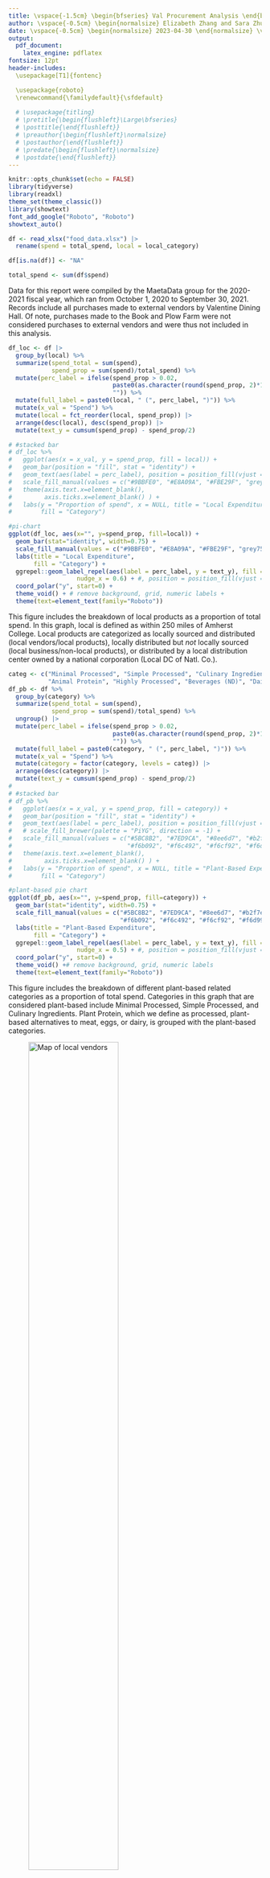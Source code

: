 ```yaml
---
title: \vspace{-1.5cm} \begin{bfseries} Val Procurement Analysis \end{bfseries} \vspace{0cm}
author: \vspace{-0.5cm} \begin{normalsize} Elizabeth Zhang and Sara Zhu \end{normalsize} \vspace{-0.5cm}
date: \vspace{-0.5cm} \begin{normalsize} 2023-04-30 \end{normalsize} \vspace{0cm}
output: 
  pdf_document:
    latex_engine: pdflatex
fontsize: 12pt
header-includes:
  \usepackage[T1]{fontenc}

  \usepackage{roboto}
  \renewcommand{\familydefault}{\sfdefault}
  
  # \usepackage{titling}
  # \pretitle{\begin{flushleft}\Large\bfseries}
  # \posttitle{\end{flushleft}}  
  # \preauthor{\begin{flushleft}\normalsize}
  # \postauthor{\end{flushleft}}  
  # \predate{\begin{flushleft}\normalsize}
  # \postdate{\end{flushleft}}
---
```



```r
knitr::opts_chunk$set(echo = FALSE)
library(tidyverse)
library(readxl)
theme_set(theme_classic())
library(showtext)
font_add_google("Roboto", "Roboto")
showtext_auto()
```

<!-- data read in --> 

```r
df <- read_xlsx("food_data.xlsx") |> 
  rename(spend = total_spend, local = local_category)

df[is.na(df)] <- "NA"

total_spend <- sum(df$spend)
```


Data for this report were compiled by the MaetaData group for the 2020-2021 fiscal year, which ran from October 1, 2020 to September 30, 2021. Records include all purchases made to external vendors by Valentine Dining Hall. Of note, purchases made to the Book and Plow Farm were not considered purchases to external vendors and were thus not included in this analysis. 


```r
df_loc <- df |> 
  group_by(local) %>% 
  summarize(spend_total = sum(spend), 
            spend_prop = sum(spend)/total_spend) %>% 
  mutate(perc_label = ifelse(spend_prop > 0.02, 
                             paste0(as.character(round(spend_prop, 2)*100), "%"), 
                             "")) %>% 
  mutate(full_label = paste0(local, " (", perc_label, ")")) %>% 
  mutate(x_val = "Spend") %>% 
  mutate(local = fct_reorder(local, spend_prop)) |> 
  arrange(desc(local), desc(spend_prop)) |> 
  mutate(text_y = cumsum(spend_prop) - spend_prop/2)

# #stacked bar
# df_loc %>% 
#   ggplot(aes(x = x_val, y = spend_prop, fill = local)) +
#   geom_bar(position = "fill", stat = "identity") +
#   geom_text(aes(label = perc_label), position = position_fill(vjust = 0.5)) +
#   scale_fill_manual(values = c("#9BBFE0", "#E8A09A", "#FBE29F", "grey65")) +
#   theme(axis.text.x=element_blank(),
#         axis.ticks.x=element_blank() ) +
#   labs(y = "Proportion of spend", x = NULL, title = "Local Expenditure", 
#        fill = "Category")

```

```r
#pi-chart
ggplot(df_loc, aes(x="", y=spend_prop, fill=local)) +
  geom_bar(stat="identity", width=0.75) +
  scale_fill_manual(values = c("#9BBFE0", "#E8A09A", "#FBE29F", "grey75")) +
  labs(title = "Local Expenditure", 
       fill = "Category") +
  ggrepel::geom_label_repel(aes(label = perc_label, y = text_y), fill = "white",
                   nudge_x = 0.6) + #, position = position_fill(vjust = 1)
  coord_polar("y", start=0) +
  theme_void() + # remove background, grid, numeric labels +
  theme(text=element_text(family="Roboto"))
```

This figure includes the breakdown of local products as a proportion of total spend. In this graph, local is defined as within 250 miles of Amherst College. Local products are categorized as locally sourced and distributed (local vendors/local products), locally distributed but *not* locally sourced (local business/non-local products), or distributed by a local distribution center owned by a national corporation (Local DC of Natl. Co.). 

```r
categ <- c("Minimal Processed", "Simple Processed", "Culinary Ingredients", "Plant Protein", 
           "Animal Protein", "Highly Processed", "Beverages (ND)", "Dairy")
df_pb <- df %>% 
  group_by(category) %>% 
  summarize(spend_total = sum(spend), 
            spend_prop = sum(spend)/total_spend) %>% 
  ungroup() |> 
  mutate(perc_label = ifelse(spend_prop > 0.02, 
                             paste0(as.character(round(spend_prop, 2)*100), "%"), 
                             "")) %>% 
  mutate(full_label = paste0(category, " (", perc_label, ")")) %>% 
  mutate(x_val = "Spend") %>% 
  mutate(category = factor(category, levels = categ)) |> 
  arrange(desc(category)) |> 
  mutate(text_y = cumsum(spend_prop) - spend_prop/2) 
# 
# #stacked bar
# df_pb %>% 
#   ggplot(aes(x = x_val, y = spend_prop, fill = category)) +
#   geom_bar(position = "fill", stat = "identity") +
#   geom_text(aes(label = perc_label), position = position_fill(vjust = 0.5)) +
#   # scale_fill_brewer(palette = "PiYG", direction = -1) +
#   scale_fill_manual(values = c("#5BC8B2", "#7ED9CA", "#8ee6d7", "#b2f7ea", 
#                                "#f6b092", "#f6c492", "#f6cf92", "#f6d992")) +
#   theme(axis.text.x=element_blank(),
#         axis.ticks.x=element_blank() ) +
#   labs(y = "Proportion of spend", x = NULL, title = "Plant-Based Expenditure", 
#        fill = "Category")
```

```r
#plant-based pie chart
ggplot(df_pb, aes(x="", y=spend_prop, fill=category)) +
  geom_bar(stat="identity", width=0.75) +
  scale_fill_manual(values = c("#5BC8B2", "#7ED9CA", "#8ee6d7", "#b2f7ea", 
                               "#f6b092", "#f6c492", "#f6cf92", "#f6d992")) +
  labs(title = "Plant-Based Expenditure", 
       fill = "Category") +
  ggrepel::geom_label_repel(aes(label = perc_label, y = text_y), fill = "white",
                   nudge_x = 0.5) + #, position = position_fill(vjust = 1)
  coord_polar("y", start=0) +
  theme_void() +# remove background, grid, numeric labels
  theme(text=element_text(family="Roboto"))
```

This figure includes the breakdown of different plant-based related categories as a proportion of total spend. Categories in this graph that are considered plant-based include Minimal Processed, Simple Processed, and Culinary Ingredients. Plant Protein, which we define as processed, plant-based alternatives to meat, eggs, or dairy, is grouped with the plant-based categories. 

![Map of local vendors](map2.png){#id .class width=65% height=65%}

This map includes the locations of all local vendors from which Valentine purchased products. 

